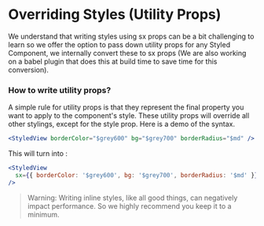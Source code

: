 
<Meta pageTitle="Utility Props | gluestack-style" description="Writing inline styles with Utlity Props. We provide you the ability to pass down utility props on any Styled Component which internally converts to `sx` prop." />





# Overriding Styles (Utility Props)

We understand that writing styles using sx props can be a bit challenging to learn so we offer the option to pass down utility props for any Styled Component, we internally convert these to sx props (We are also working on a babel plugin that does this at build time to save time for this conversion).

### How to write utility props?

A simple rule for utility props is that they represent the final property you want to apply to the component's style. These utility props will override all other stylings, except for the style prop. Here is a demo of the syntax.

```jsx
<StyledView borderColor="$grey600" bg="$grey700" borderRadius="$md" />
```

This will turn into :

```jsx
<StyledView
  sx={{ borderColor: '$grey600', bg: '$grey700', borderRadius: '$md' }}
/>
```

> Warning: Writing inline styles, like all good things, can negatively impact performance. So we highly recommend you keep it to a minimum.

